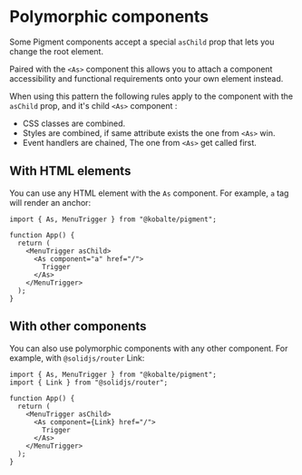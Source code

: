# Polymorphic components

Some Pigment components accept a special `asChild` prop that lets you change the root element.

Paired with the `<As>` component this allows you to attach a component accessibility and functional requirements onto your own element instead.

When using this pattern the following rules apply to the component with the `asChild` prop, and it's child `<As>` component :

- CSS classes are combined.
- Styles are combined, if same attribute exists the one from `<As>` win.
- Event handlers are chained, The one from `<As>` get called first.

## With HTML elements

You can use any HTML element with the `As` component. For example, `a` tag will render an anchor:

```tsx
import { As, MenuTrigger } from "@kobalte/pigment";

function App() {
  return (
    <MenuTrigger asChild>
      <As component="a" href="/">
        Trigger
      </As>
    </MenuTrigger>
  );
}
```

## With other components

You can also use polymorphic components with any other component. For example, with `@solidjs/router` Link:

```tsx
import { As, MenuTrigger } from "@kobalte/pigment";
import { Link } from "@solidjs/router";

function App() {
  return (
    <MenuTrigger asChild>
      <As component={Link} href="/">
        Trigger
      </As>
    </MenuTrigger>
  );
}
```
